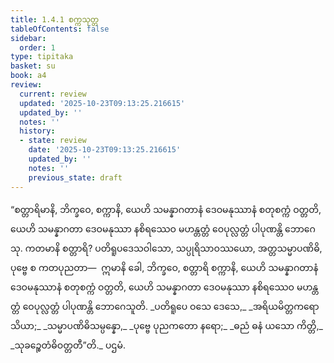 ```yaml
---
title: 1.4.1 စက္ကသုတ္တ
tableOfContents: false
sidebar:
  order: 1
type: tipitaka
basket: su
book: a4
review:
  current: review
  updated: '2025-10-23T09:13:25.216615'
  updated_by: ''
  notes: ''
  history:
  - state: review
    date: '2025-10-23T09:13:25.216615'
    updated_by: ''
    notes: ''
    previous_state: draft
---
```



<ReviewStatus review={frontmatter.review} showDetails={true} />

<HypothesisAnnotation frontmatter={frontmatter} />

<DynamicBreadcrumb />

<Division number="31" book="a4" e="ch" v="15" p="341">

<Paragraph number="215" book="a4">
“စတ္တာရိမာနိ, ဘိက္ခဝေ, စက္ကာနိ, ယေဟိ သမန္နာဂတာနံ ဒေဝမနုဿာနံ စတုစက္ကံ ဝတ္တတိ, ယေဟိ သမန္နာဂတာ ဒေဝမနုဿာ နစိရဿေဝ မဟန္တတ္တံ ဝေပုလ္လတ္တံ ပါပုဏန္တိ ဘောဂေသု. ကတမာနိ စတ္တာရိ? ပတိရူပဒေသဝါသော, သပ္ပုရိသာဝဿယော, အတ္တသမ္မာပဏိဓိ, ပုဗ္ဗေ စ ကတပုညတာ—  ဣမာနိ ခေါ, ဘိက္ခဝေ, စတ္တာရိ စက္ကာနိ, ယေဟိ သမန္နာဂတာနံ ဒေဝမနုဿာနံ စတုစက္ကံ ဝတ္တတိ, ယေဟိ သမန္နာဂတာ ဒေဝမနုဿာ နစိရဿေဝ မဟန္တတ္တံ ဝေပုလ္လတ္တံ ပါပုဏန္တိ ဘောဂေသူတိ.
</Paragraph>

<Paragraph number="216" type="verses" book="a4">
_ပတိရူပေ ဝသေ ဒေသေ,_  
_အရိယမိတ္တကရော သိယာ;_  
_သမ္မာပဏိဓိသမ္ပန္နော,_  
_ပုဗ္ဗေ ပုညကတော နရော;_  
_ဓညံ ဓနံ ယသော ကိတ္တိ,_  
_သုခဉ္စေတံဓိဝတ္တတီ”တိ._  


</Paragraph>
</Division>

<Paragraph number="217" type="center" book="a4">
ပဌမံ.
</Paragraph>